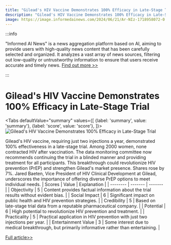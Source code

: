 ```yaml
---
title: "Gilead's HIV Vaccine Demonstrates 100% Efficacy in Late-Stage Trial"
description: "Gilead's HIV Vaccine Demonstrates 100% Efficacy in Late-Stage Trial"
image: https://image.informedainews.com/2024/06/21/Ar-NIz-1718958072-0.jpg
---
```



:::info

"Informed AI News" is a news aggregation platform based on AI, aiming to provide users with high-quality news content that has been carefully selected and organized. It analyzes a vast array of news sources, filtering out low-quality or untrustworthy information to ensure that users receive accurate and timely news.  [Find out more >>](/)

:::

# Gilead's HIV Vaccine Demonstrates 100% Efficacy in Late-Stage Trial


<Tabs
	defaultValue="summary"
	values={[
	{label: 'summary', value: 'summary'},
	{label: 'score', value: 'score'},
]}>
<TabItem value="summary">
<img
  src="https://image.informedainews.com/2024/06/21/Ar-NIz-1718958072-0.jpg"
  alt="Gilead's HIV Vaccine Demonstrates 100% Efficacy in Late-Stage Trial"
/>



Gilead's HIV vaccine, requiring just two injections a year, demonstrated 100% effectiveness in a late-stage trial. Among 2000 women, none contracted HIV after vaccination. The data monitoring committee now recommends continuing the trial in a blinded manner and providing treatment for all participants. This breakthrough could revolutionize HIV prevention (PrEP) and strengthen Gilead's market presence. Shares rose by 7%. Jared Baeten, Vice President of HIV Clinical Development at Gilead, underscores the importance of offering diverse PrEP options to meet individual needs.
</TabItem>
<TabItem value="score">
	| Scores     | Value   | Explanation |
	| -------- | ------- | ------- |
	| Objectivity  | 5    | Content provides factual information about the trial results without evident bias.    |
	| Social Impact | 6     | Significant impact on public health and HIV prevention strategies.    |
	| Credibility    | 5    | Based on late-stage trial data from a reputable pharmaceutical company.    |
	| Potential    | 6    | High potential to revolutionize HIV prevention and treatment.    |
	| Practicality    | 5    | Practical application in HIV prevention with just two injections per year.    |
	| Entertainment Value    | 3    | Some interest due to medical breakthrough, but primarily informative rather than entertaining.    |
</TabItem>
</Tabs>

[Full article>>](https://www.cnbeta.com.tw/articles/tech/1435515.htm)
